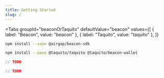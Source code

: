 ```yaml
---
title: Getting Started
slug: /
---
```



<Tabs
  groupId="beaconOrTaquito"
  defaultValue="beacon"
  values={[
    { label: "Beacon", value: "beacon" },
    { label: "Taquito", value: "taquito" },
  ]}
>
  <TabItem value="beacon">

```bash
npm install --save @airgap/beacon-sdk
```

  </TabItem>
  <TabItem value="taquito">

```bash
npm install --save @taquito/taquito @taquito/beacon-wallet
```

  </TabItem>
</Tabs>

<RunnableCode>

<!-- embedme getting-started-1.beacon.ts -->

```ts
// TODO
```

<!-- embedme getting-started-1.taquito.ts -->

```ts
// TODO
```

</RunnableCode>
